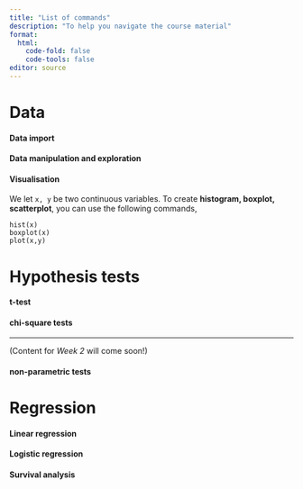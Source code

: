 ```yaml
---
title: "List of commands"
description: "To help you navigate the course material"
format: 
  html:
    code-fold: false
    code-tools: false
editor: source
---
```


# Data 

#### Data import



#### Data manipulation and exploration




#### Visualisation

We let `x, y` be two continuous variables. To create **histogram, boxplot, scatterplot**, you can use the following commands,

```
hist(x)
boxplot(x)
plot(x,y)
```



# Hypothesis tests

#### t-test


#### chi-square tests



--------------

(Content for *Week 2* will come soon!)

#### non-parametric tests


# Regression


#### Linear regression


#### Logistic regression

#### Survival analysis





